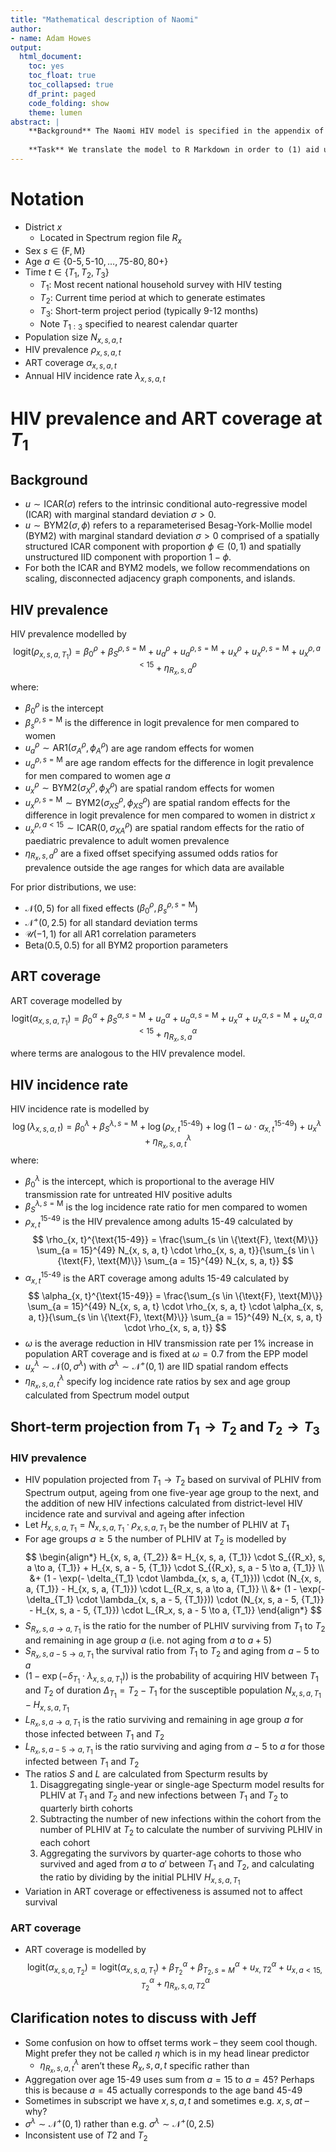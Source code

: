 ```yaml
---
title: "Mathematical description of Naomi"
author:
- name: Adam Howes
output:
  html_document:
    toc: yes
    toc_float: true
    toc_collapsed: true
    df_print: paged
    code_folding: show
    theme: lumen
abstract: |
    **Background** The Naomi HIV model is specified in the appendix of Eaton et al. (2021).
    
    **Task** We translate the model to R Markdown in order to (1) aid understanding, (2) clarify any details which have been compressed for publication, (3) avoid having to read mathematics in Word.
---
```


# Notation

* District $x$
  * Located in Spectrum region file $R_x$
* Sex $s \in \{\text{F}, \text{M}\}$
* Age $a \in \{\text{0-5}, \text{5-10}, \ldots, \text{75-80}, 80+\}$
* Time $t \in \{T_1, T_2, T_3\}$
  * $T_1$: Most recent national household survey with HIV testing
  * $T_2$: Current time period at which to generate estimates
  * $T_3$: Short-term project period (typically 9-12 months)
  * Note $T_{1:3}$ specified to nearest calendar quarter
* Population size $N_{x, s, a, t}$
* HIV prevalence $\rho_{x, s, a, t}$
* ART coverage $\alpha_{x, s, a, t}$
* Annual HIV incidence rate $\lambda_{x, s, a, t}$

# HIV prevalence and ART coverage at $T_1$

## Background

* $u \sim \text{ICAR}(\sigma)$ refers to the intrinsic conditional auto-regressive model (ICAR) with marginal standard deviation $\sigma > 0$.
* $u \sim \text{BYM}2(\sigma, \phi)$ refers to a reparameterised Besag-York-Mollie model (BYM2) with marginal standard deviation $\sigma > 0$ comprised of a spatially structured ICAR component with proportion $\phi \in (0, 1)$ and spatially unstructured IID component with proportion $1 - \phi$.
* For both the ICAR and BYM2 models, we follow recommendations on scaling, disconnected adjacency graph components, and islands.

## HIV prevalence

HIV prevalence modelled by
$$
\text{logit}(\rho_{x, s, a, T_1}) = \beta^\rho_0 + \beta_{S}^{\rho, s = \text{M}} + u^\rho_a + u_a^{\rho, s = \text{M}} + u^\rho_x + u_x^{\rho, s = \text{M}} + u_x^{\rho, a < 15} + \eta^\rho_{R_x, s, a} 
$$
where:

* $\beta^\rho_0$ is the intercept
* $\beta_{s}^{\rho, s = \text{M}}$ is the difference in logit prevalence for men compared to women
* $u^\rho_a \sim \text{AR}1(\sigma_A^\rho, \phi_A^\rho)$ are age random effects for women
* $u_a^{\rho, s = \text{M}}$ are age random effects for the difference in logit prevalence for men compared to women age $a$
* $u^\rho_x \sim \text{BYM}2(\sigma_X^\rho, \phi_X^\rho)$ are spatial random effects for women
* $u_x^{\rho, s = \text{M}} \sim \text{BYM}2(\sigma_{XS}^\rho, \phi_{XS}^\rho)$ are spatial random effects for the difference in logit prevalence for men compared to women in district $x$
* $u_x^{\rho, a < 15} \sim \text{ICAR}(0, \sigma_{XA}^\rho)$ are spatial random effects for the ratio of paediatric prevalence to adult women prevalence
* $\eta^\rho_{R_x, s, a}$ are a fixed offset specifying assumed odds ratios for prevalence outside the age ranges for which data are available
  
For prior distributions, we use:

* $\mathcal{N}(0, 5)$ for all fixed effects ($\beta^\rho_0, \beta_{s}^{\rho, s = \text{M}}$)
* $\mathcal{N}^{+}(0, 2.5)$ for all standard deviation terms
* $\mathcal{U}(-1, 1)$ for all AR1 correlation parameters
* $\text{Beta}(0.5, 0.5)$ for all BYM2 proportion parameters

## ART coverage

ART coverage modelled by
$$
\text{logit}(\alpha_{x, s, a, T_1}) = \beta^\alpha_0 + \beta_{S}^{\alpha, s = \text{M}} + u^\alpha_a + u_a^{\alpha, s = \text{M}} + u^\alpha_x + u_x^{\alpha, s = \text{M}} + u_x^{\alpha, a < 15} + \eta^\alpha_{R_x, s, a} 
$$
where terms are analogous to the HIV prevalence model.

## HIV incidence rate

HIV incidence rate is modelled by
$$
\log(\lambda_{x, s, a, t}) = \beta_0^\lambda + \beta_S^{\lambda, s = \text{M}} + \log(\rho_{x, t}^{\text{15-49}}) + \log(1 - \omega \cdot \alpha_{x, t}^{\text{15-49}}) + u_x^\lambda + \eta_{R_x, s, a, t}^\lambda 
$$
where:

* $\beta^\lambda_0$ is the intercept, which is proportional to the average HIV transmission rate for untreated HIV positive adults
* $\beta_S^{\lambda, s = \text{M}}$ is the log incidence rate ratio for men compared to women
* $\rho_{x, t}^{\text{15-49}}$ is the HIV prevalence among adults 15-49 calculated by
$$
\rho_{x, t}^{\text{15-49}} = \frac{\sum_{s \in \{\text{F}, \text{M}\}} \sum_{a = 15}^{49} N_{x, s, a, t} \cdot \rho_{x, s, a, t}}{\sum_{s \in \{\text{F}, \text{M}\}} \sum_{a = 15}^{49} N_{x, s, a, t}}
$$
* $\alpha_{x, t}^{\text{15-49}}$ is the ART coverage among adults 15-49 calculated by
$$
\alpha_{x, t}^{\text{15-49}} = \frac{\sum_{s \in \{\text{F}, \text{M}\}} \sum_{a = 15}^{49} N_{x, s, a, t} \cdot \rho_{x, s, a, t} \cdot \alpha_{x, s, a, t}}{\sum_{s \in \{\text{F}, \text{M}\}} \sum_{a = 15}^{49} N_{x, s, a, t} \cdot \rho_{x, s, a, t}}
$$
* $\omega$ is the average reduction in HIV transmission rate per 1% increase in population ART coverage and is fixed at $\omega = 0.7$ from the EPP model
* $u_x^\lambda \sim \mathcal{N}(0, \sigma^\lambda)$ with $\sigma^\lambda \sim \mathcal{N}^+(0, 1)$ are IID spatial random effects
* $\eta^\lambda_{R_x, s, a, t}$ specify log incidence rate ratios by sex and age group calculated from Spectrum model output

## Short-term projection from $T_1 \to T_2$ and $T_2 \to T_3$

### HIV prevalence

* HIV population projected from $T_1 \to T_2$ based on survival of PLHIV from Spectrum output, ageing from one five-year age group to the next, and the addition of new HIV infections calculated from district-level HIV incidence rate and survival and ageing after infection
* Let $H_{x, s, a, {T_1}} = N_{x, s, a, {T_1}} \cdot \rho_{x, s, a, {T_1}}$ be the number of PLHIV at $T_1$
* For age groups $a \geq 5$ the number of PLHIV at $T_2$ is modelled by
$$
\begin{align*}
H_{x, s, a, {T_2}} &= H_{x, s, a, {T_1}} \cdot S_{{R_x}, s, a \to a, {T_1}} + H_{x, s, a - 5, {T_1}} \cdot S_{{R_x}, s, a - 5 \to a, {T_1}} \\
&+ (1 - \exp(- \delta_{T_1} \cdot \lambda_{x, s, a, {T_1}})) \cdot (N_{x, s, a, {T_1}} - H_{x, s, a, {T_1}}) \cdot L_{R_x, s, a \to a, {T_1}} \\
&+ (1 - \exp(- \delta_{T_1} \cdot \lambda_{x, s, a - 5, {T_1}})) \cdot (N_{x, s, a - 5, {T_1}} - H_{x, s, a - 5, {T_1}}) \cdot L_{R_x, s, a - 5 \to a, {T_1}}
\end{align*}
$$
* $S_{{R_x}, s, a \to a, {T_1}}$ is the ratio for the number of PLHIV surviving from $T_1$ to $T_2$ and remaining in age group $a$ (i.e. not aging from $a$ to $a + 5$)
* $S_{{R_x}, s, a - 5 \to a, {T_1}}$ the survival ratio from $T_1$ to $T_2$ and aging from $a - 5$ to $a$
* $(1 - \exp(- \delta_{T_1} \cdot \lambda_{x, s, a, {T_1}}))$ is the probability of acquiring HIV between $T_1$ and $T_2$ of duration $\Delta_{T_1} = T_2 - T_1$ for the susceptible population $N_{x, s, a, {T_1}} - H_{x, s, a, {T_1}}$
* $L_{R_x, s, a \to a, {T_1}}$ is the ratio surviving and remaining in age group $a$ for those infected between $T_1$ and $T_2$
* $L_{R_x, s, a - 5 \to a, {T_1}}$ is the ratio surviving and aging from $a - 5$ to $a$ for those infected between $T_1$ and $T_2$
* The ratios $S$ and $L$ are calculated from Specturm results by
  1. Disaggregating single-year or single-age Specturm model results for PLHIV at $T_1$ and $T_2$ and new infections between $T_1$ and $T_2$ to quarterly birth cohorts
  2. Subtracting the number of new infections within the cohort from the number of PLHIV at $T_2$ to calculate the number of surviving PLHIV in each cohort
  3. Aggregating the survivors by quarter-age cohorts to those who survived and aged from $a$ to $a'$ between $T_1$ and $T_2$, and calculating the ratio by dividing by the initial PLHIV $H_{x, s, a, {T_1}}$
* Variation in ART coverage or effectiveness is assumed not to affect survival

### ART coverage

* ART coverage is modelled by
$$
\text{logit}(\alpha_{x, s, a, {T_2}}) = \text{logit}(\alpha_{x, s, a, {T_1}}) + \beta_{T_2}^\alpha+\beta_{T_2, s=M}^\alpha+u_{x, T 2}^\alpha+u_{x, a<15, T_2}^\alpha+\eta_{R_x, s, a, T 2}^\alpha
$$


## Clarification notes to discuss with Jeff

* Some confusion on how to offset terms work -- they seem cool though. Might prefer they not be called $\eta$ which is in my head linear predictor
  * $\eta^\lambda_{R_x, s, a, t}$ aren't these $R_x, s, a, t$ specific rather than 
* Aggregation over age 15-49 uses sum from $a = 15$ to $a = 45$? Perhaps this is because $a = 45$ actually corresponds to the age band 45-49
* Sometimes in subscript we have $x, s, a, t$ and sometimes e.g. $x, s, at$ -- why?
* $\sigma^\lambda \sim \mathcal{N}^+(0, 1)$ rather than e.g. $\sigma^\lambda \sim \mathcal{N}^+(0, 2.5)$
* Inconsistent use of $T2$ and $T_2$

